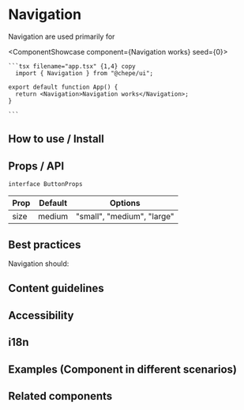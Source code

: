 

# Navigation

Navigation are used primarily for

<ComponentShowcase component={<Navigation>Navigation works</Navigation>} seed={0}>
   <div>

    ```tsx filename="app.tsx" {1,4} copy
      import { Navigation } from "@chepe/ui";

    export default function App() {
      return <Navigation>Navigation works</Navigation>;
    }

    ```

  </div>
</ComponentShowcase>

## How to use / Install

## Props / API

`interface ButtonProps`

| Prop | Default | Options                    |
| ---- | ------- | -------------------------- |
| size | medium  | "small", "medium", "large" |

## Best practices

Navigation should:

## Content guidelines

## Accessibility

## i18n

## Examples (Component in different scenarios)

## Related components
